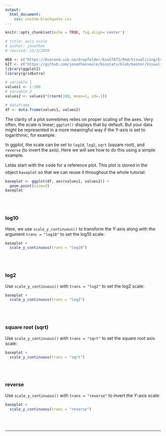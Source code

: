 ```yaml
---
output:
  html_document:
    css: custom-blockquote.css
--- 
```


```r
knitr::opts_chunk$set(echo = TRUE, fig.align='center')

# title: axis scale
# author: jonathan
# revised: 15/3/2020 

WEB <- c("https://bioceed.uib.no/dropfolder/bioSTATS/Rmd/Visualizing/Essential/axis-scale.html")
GIT <- c("https://github.com/jonathansoule/biostats/blob/master/Visualizing/Essential/axis-scale.Rmd")
library(ggplot2)
library(gridExtra)

# variable 1
values1 <- 1:100
# variable 2
values2 <- values1*(rnorm(100, mean=1, sd=.1))

# dataframe
df <- data.frame(values1, values2)
```
The clarity of a plot sometimes relies on proper scaling of the axes. Very often, the scale is linear; `ggplot()` displays that by default. But your data might be  represented in a more meaningful way if the Y-axis is set to logarithmic, for example. 

In ggplot, the scale can be set to `log10`, `log2`, `sqrt` (square root), and `reverse` (to invert the axis). Here we will see how to do this using a simple example.

Letâs start with the code for a reference plot. This plot is stored in the object `baseplot` so that we can reuse it throughout the whole tutorial:

```r
baseplot <- ggplot(df, aes(values1, values2)) +
  geom_point(size=2)
baseplot
```
<br/><br/>

### log10

Here, we use `scale_y_continuous()` to transform the Y-axis along with the argument `trans = "log10"` to set the log10 scale:

```r
baseplot + 
  scale_y_continuous(trans = "log10")
```
<br/><br/>

### log2

Use `scale_y_continuous()` with `trans = "log2"` to set the log2 scale:

```r
baseplot + 
  scale_y_continuous(trans = "log2")
```
<br/><br/>

### square root (sqrt)

Use `scale_y_continuous()` with `trans = "sqrt"` to set the square root axis scale:

```r
baseplot + 
  scale_y_continuous(trans = "sqrt")
```
<br/><br/>

### reverse

Use `scale_y_continuous()` with `trans = "reverse"`  to invert the Y-axis scale:

```r
baseplot + 
  scale_y_continuous(trans = "reverse")
```
<br/><br/>


***
<!-- UNCOMMENT TO ACTIVATE
Get the Rmarkdown file corresponding to this page on [GitHub](`r GIT`){target="_blank"}.
-->
